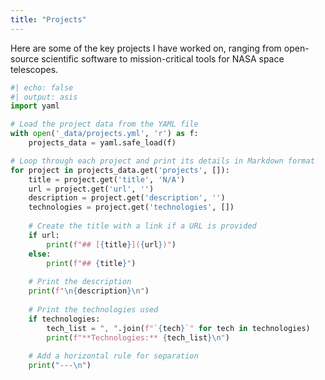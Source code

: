 ```yaml
---
title: "Projects"
---
```


Here are some of the key projects I have worked on, ranging from open-source scientific software to mission-critical tools for NASA space telescopes.

```python
#| echo: false
#| output: asis
import yaml

# Load the project data from the YAML file
with open('_data/projects.yml', 'r') as f:
    projects_data = yaml.safe_load(f)

# Loop through each project and print its details in Markdown format
for project in projects_data.get('projects', []):
    title = project.get('title', 'N/A')
    url = project.get('url', '')
    description = project.get('description', '')
    technologies = project.get('technologies', [])
    
    # Create the title with a link if a URL is provided
    if url:
        print(f"## [{title}]({url})")
    else:
        print(f"## {title}")
    
    # Print the description
    print(f"\n{description}\n")
    
    # Print the technologies used
    if technologies:
        tech_list = ", ".join(f"`{tech}`" for tech in technologies)
        print(f"**Technologies:** {tech_list}\n")
    
    # Add a horizontal rule for separation
    print("---\n")
```